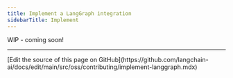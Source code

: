 ```yaml
---
title: Implement a LangGraph integration
sidebarTitle: Implement
---
```


WIP - coming soon!

---

<Callout icon="pen-to-square" iconType="regular">
  [Edit the source of this page on GitHub](https://github.com/langchain-ai/docs/edit/main/src/oss/contributing/implement-langgraph.mdx)
</Callout>
